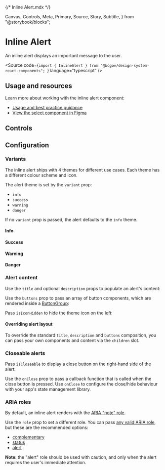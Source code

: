 {/* Inline Alert.mdx */}

  Canvas,
  Controls,
  Meta,
  Primary,
  Source,
  Story,
  Subtitle,
} from "@storybook/blocks";


<Meta of={InlineAlertStories} />

# Inline Alert

<Subtitle>An inline alert displays an important message to the user.</Subtitle>

<Source
  code={`import { InlineAlert } from "@bcgov/design-system-react-components"; `}
  language="typescript"
/>

## Usage and resources

Learn more about working with the inline alert component:

- [Usage and best practice guidance]()
- [View the select component in Figma](https://www2.gov.bc.ca/gov/content?id=8E36BE1D10E04A17B0CD4D913FA7AC43#designers)

## Controls

<Primary of={InlineAlertStories} />
<Controls of={InlineAlertStories.InlineAlertTemplate} />

## Configuration

### Variants

The inline alert ships with 4 themes for different use cases. Each theme has a different colour scheme and icon.

The alert theme is set by the `variant` prop:

- `info`
- `success`
- `warning`
- `danger`

If no `variant` prop is passed, the alert defaults to the `info` theme.

#### Info

<Canvas of={InlineAlertStories.InfoAlert} />

#### Success

<Canvas of={InlineAlertStories.SuccessAlert} />

#### Warning

<Canvas of={InlineAlertStories.WarningAlert} />

#### Danger

<Canvas of={InlineAlertStories.DangerAlert} />

### Alert content

Use the `title` and optional `description` props to populate an alert's content:

<Canvas of={InlineAlertStories.InlineAlertTemplate} />

Use the `buttons` prop to pass an array of button components, which are rendered inside a [ButtonGroup](/docs/components-button-button-group--docs):

<Canvas of={InlineAlertStories.AlertWithButtons} />

Pass `isIconHidden` to hide the theme icon on the left:

<Canvas of={InlineAlertStories.InlineAlertWithoutIcon} />

#### Overriding alert layout

To override the standard `title`, `description` and `buttons` composition, you can pass your own components and content via the `children` slot.

### Closeable alerts

Pass `isCloseable` to display a close button on the right-hand side of the alert:

<Canvas of={InlineAlertStories.CloseableAlert} />

Use the `onClose` prop to pass a callback function that is called when the close button is pressed. Use `onClose` to configure the close/hide behaviour with your app's state management library.

### ARIA roles

By default, an inline alert renders with the [ARIA "note" role](https://developer.mozilla.org/en-US/docs/Web/Accessibility/ARIA/Roles/note_role).

Use the `role` prop to set a different role. You can pass [any valid ARIA role](https://developer.mozilla.org/en-US/docs/Web/Accessibility/ARIA/Roles), but these are the recommended options:

- [complementary](https://developer.mozilla.org/en-US/docs/Web/Accessibility/ARIA/Roles/complementary_role)
- [status](https://developer.mozilla.org/en-US/docs/Web/Accessibility/ARIA/Roles/status_role)
- [alert](https://developer.mozilla.org/en-US/docs/Web/Accessibility/ARIA/Roles/alert_role)

**Note**: the "alert" role should be used with caution, and only when the alert requires the user's immediate attention.
